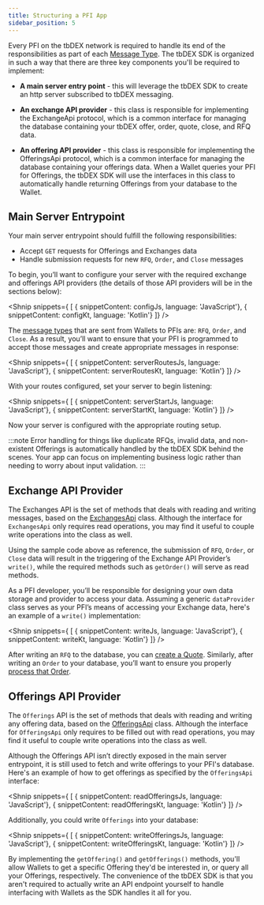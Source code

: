 ```yaml
---
title: Structuring a PFI App
sidebar_position: 5
---
```


<LanguageSwitcher languages="JavaScript, Kotlin"/>


Every PFI on the tbDEX network is required to handle its end of the responsibilities as part of each [Message Type](/docs/tbdex/message-types). The tbDEX SDK is organized in such a way that there are three key components you'll be required to implement:

* **A main server entry point** - this will leverage the tbDEX SDK to create an http server subscribed to tbDEX messaging.

* **An exchange API provider** - this class is responsible for implementing the ExchangeApi protocol, which is a common interface for managing the database containing your tbDEX offer, order, quote, close, and RFQ data.

* **An offering API provider** - this class is responsible for implementing the OfferingsApi protocol, which is a common interface for managing the database containing your offerings data. When a Wallet queries your PFI for Offerings, the tbDEX SDK will use the interfaces in this class to automatically handle returning Offerings from your database to the Wallet.


## Main Server Entrypoint

Your main server entrypoint should fulfill the following responsibilities:

* Accept `GET` requests for Offerings and Exchanges data
* Handle submission requests for new `RFQ`, `Order`, and `Close` messages

To begin, you’ll want to configure your server with the required exchange and offerings API providers (the details of those API providers will be in the sections below):

<Shnip snippets={
  [
    { snippetContent: configJs, language: 'JavaScript'},
    { snippetContent: configKt, language: 'Kotlin'}
  ]} />

The [message types](/docs/tbdex/message-types) that are sent from Wallets to PFIs are: `RFQ`, `Order`, and `Close`. 
As a result, you’ll want to ensure that your PFI is programmed to accept those messages and create appropriate messages in response:

<Shnip snippets={
  [
    { snippetContent: serverRoutesJs, language: 'JavaScript'},
    { snippetContent: serverRoutesKt, language: 'Kotlin'}
  ]} />

With your routes configured, set your server to begin listening:

<Shnip snippets={
  [
    { snippetContent: serverStartJs, language: 'JavaScript'},
    { snippetContent: serverStartKt, language: 'Kotlin'}
  ]} />

Now your server is configured with the appropriate routing setup.

:::note
Error handling for things like duplicate RFQs, invalid data, and non-existent Offerings is automatically handled by the tbDEX SDK behind the scenes. Your app can focus on implementing business logic rather than needing to worry about input validation.
:::

## Exchange API Provider

The Exchanges API is the set of methods that deals with reading and writing messages, based on the [ExchangesApi](https://tbd54566975.github.io/tbdex-js/interfaces/_tbdex_http_server.ExchangesApi.html) class. 
Although the interface for `ExchangesApi` only requires read operations, you may find it useful to couple write operations into the class as well. 

Using the sample code above as reference, the submission of `RFQ`, `Order`, or `Close` data will result in the triggering of the Exchange API Provider’s `write()`, while the required methods such as `getOrder()` will serve as read methods. 

As a PFI developer, you’ll be responsible for designing your own data storage and provider to access your data. 
Assuming a generic `dataProvider` class serves as your PFI’s means of accessing your Exchange data, here's an example of a `write()` implementation:

<Shnip snippets={
  [
    { snippetContent: writeJs, language: 'JavaScript'},
    { snippetContent: writeKt, language: 'Kotlin'}
  ]} />

After writing an `RFQ` to the database, you can [create a Quote](/docs/tbdex/pfi/creating-quotes). 
Similarly, after writing an `Order` to your database, you’ll want to ensure you properly [process that Order](/docs/tbdex/pfi/processing-orders).


## Offerings API Provider

The `Offerings` API is the set of methods that deals with reading and writing any offering data, based on the [OfferingsApi](https://tbd54566975.github.io/tbdex-js/interfaces/_tbdex_http_server.OfferingsApi.html) class. Although the interface for `OfferingsApi` only requires to be filled out with read operations, you may find it useful to couple write operations into the class as well. 

Although the Offerings API isn’t directly exposed in the main server entrypoint, it is still used to fetch and write offerings to your PFI's database. 
Here's an example of how to get offerings as specified by the `OfferingsApi` interface:

<Shnip snippets={
  [
    { snippetContent: readOfferingsJs, language: 'JavaScript'},
    { snippetContent: readOfferingsKt, language: 'Kotlin'}
  ]} />

Additionally, you could write `Offerings` into your database:

<Shnip snippets={
  [
    { snippetContent: writeOfferingsJs, language: 'JavaScript'},
    { snippetContent: writeOfferingsKt, language: 'Kotlin'}
  ]} />

By implementing the `getOffering()` and `getOfferings()` methods, you'll allow Wallets to get a specific Offering they'd be interested in, or query all your Offerings, respectively. The convenience of the tbDEX SDK is that you aren't required to actually write an API endpoint yourself to handle interfacing with Wallets as the SDK handles it all for you.